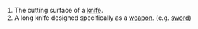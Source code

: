 #The cutting surface of a [[knife]].
#A long knife designed specifically as a [[weapon]]. (e.g. [[sword]])
